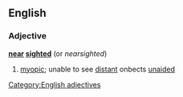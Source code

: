 ==English==
===Adjective===
'''[[near]] [[sighted]]'''  (or ''nearsighted'')
#[[myopic]]; unable to see [[distant]] onbects [[unaided]]
[[Category:English adjectives]]